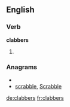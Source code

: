 ==English==

===Verb===
'''clabbers'''

# {{third-person singular of|[[clabber]]}}

===Anagrams===
* {{alphagram|abbcelrs}}
* [[scrabble#English|scrabble]], [[Scrabble#English|Scrabble]]


[[de:clabbers]]
[[fr:clabbers]]